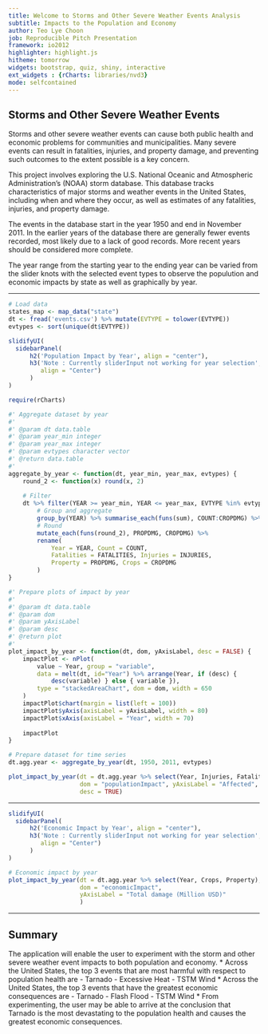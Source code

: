 ---
title: Welcome to Storms and Other Severe Weather Events Analysis
subtitle: Impacts to the Population and Economy
author: Teo Lye Choon
job: Reproducible Pitch Presentation
framework: io2012
highlighter: highlight.js
hitheme: tomorrow
widgets: bootstrap, quiz, shiny, interactive
ext_widgets : {rCharts: libraries/nvd3}
mode: selfcontained
---

## Storms and Other Severe Weather Events

Storms and other severe weather events can cause both public health and economic problems for communities and municipalities. Many severe events can result in fatalities, injuries, and property damage, and preventing such outcomes to the extent possible is a key concern.

This project involves exploring the U.S. National Oceanic and Atmospheric 
Administration's (NOAA) storm database. This database tracks characteristics of major storms and weather events in the United States, including when and where they occur, as well as estimates of any fatalities, injuries, and property 
damage.

The events in the database start in the year 1950 and end in November 2011. In 
the earlier years of the database there are generally fewer events recorded, 
most likely due to a lack of good records. More recent years should be 
considered more complete.

The year range from the starting year to the ending year can be varied from
the slider knots with the selected event types to observe the populution and 
economic impacts by state as well as graphically by year.

---

```{r, echo=FALSE, results='asis'}

# Load data
states_map <- map_data("state")
dt <- fread('events.csv') %>% mutate(EVTYPE = tolower(EVTYPE))
evtypes <- sort(unique(dt$EVTYPE))

```

```{r nvd3plot1, results = 'asis', comment = NA, message = F, echo = F}
slidifyUI(
  sidebarPanel(
      h2('Population Impact by Year', align = "center"),
      h3('Note : Currently sliderInput not working for year selection', 
         align = "Center")
      )
)

require(rCharts)

#' Aggregate dataset by year
#' 
#' @param dt data.table
#' @param year_min integer
#' @param year_max integer
#' @param evtypes character vector
#' @return data.table
#'
aggregate_by_year <- function(dt, year_min, year_max, evtypes) {
    round_2 <- function(x) round(x, 2)
    
    # Filter
    dt %>% filter(YEAR >= year_min, YEAR <= year_max, EVTYPE %in% evtypes) %>%
        # Group and aggregate
        group_by(YEAR) %>% summarise_each(funs(sum), COUNT:CROPDMG) %>%
        # Round
        mutate_each(funs(round_2), PROPDMG, CROPDMG) %>%
        rename(
            Year = YEAR, Count = COUNT,
            Fatalities = FATALITIES, Injuries = INJURIES,
            Property = PROPDMG, Crops = CROPDMG
        )
}

#' Prepare plots of impact by year
#'
#' @param dt data.table
#' @param dom
#' @param yAxisLabel
#' @param desc
#' @return plot
#' 
plot_impact_by_year <- function(dt, dom, yAxisLabel, desc = FALSE) {
    impactPlot <- nPlot(
        value ~ Year, group = "variable",
        data = melt(dt, id="Year") %>% arrange(Year, if (desc) { 
            desc(variable) } else { variable }),
        type = "stackedAreaChart", dom = dom, width = 650
    )
    impactPlot$chart(margin = list(left = 100))
    impactPlot$yAxis(axisLabel = yAxisLabel, width = 80)
    impactPlot$xAxis(axisLabel = "Year", width = 70)
    
    impactPlot
}

# Prepare dataset for time series
dt.agg.year <- aggregate_by_year(dt, 1950, 2011, evtypes)

plot_impact_by_year(dt = dt.agg.year %>% select(Year, Injuries, Fatalities),
                    dom = "populationImpact", yAxisLabel = "Affected",
                    desc = TRUE)

```

---

```{r nvd3plot2, results = 'asis', comment = NA, message = F, echo = F}
slidifyUI(
  sidebarPanel(
      h2('Economic Impact by Year', align = "center"),
      h3('Note : Currently sliderInput not working for year selection', 
         align = "Center")
      )
)

# Economic impact by year
plot_impact_by_year(dt = dt.agg.year %>% select(Year, Crops, Property),
                    dom = "economicImpact",
                    yAxisLabel = "Total damage (Million USD)"
                    )

```

---

## Summary

The application will enable the user to experiment with the storm and other severe weather event impacts to both population and economy. 
* Across the United States, the top 3 events that are most harmful with respect to population health are 
    - Tarnado 
    - Excessive Heat
    - TSTM Wind 
* Across the United States, the top 3 events that have the greatest economic consequences are
    - Tarnado
    - Flash Flood
    - TSTM Wind
* From experimenting, the user may be able to arrive at the conclusion that 
Tarnado is the most devastating to the population health and causes the greatest 
economic consequences.
